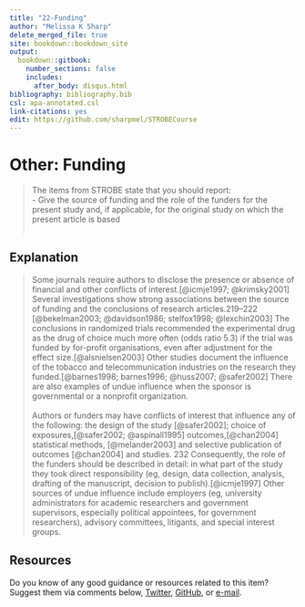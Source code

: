 ---
title: "22-Funding"
author: "Melissa K Sharp"
delete_merged_file: true
site: bookdown::bookdown_site
output:
  bookdown::gitbook:
    number_sections: false 
    includes: 
      after_body: disqus.html
bibliography: bibliography.bib
csl: apa-annotated.csl
link-citations: yes
edit: https://github.com/sharpmel/STROBECourse
---

# Other: Funding 
> The items from STROBE state that you should report:   
-	Give the source of funding and the role of the funders for the present study and, if applicable, for the original study on which the present article is based  
</br>

## Explanation  
> Some journals require authors to disclose the presence or absence of financial and other conflicts of interest.[@icmje1997; @krimsky2001] Several investigations show strong associations between the source of funding and the conclusions of research articles.219–222 [@bekelman2003; @davidson1986; stelfox1998; @lexchin2003] The conclusions in randomized trials recommended the experimental drug as the drug of choice much more often (odds ratio 5.3) if the trial was funded by for-profit organisations, even after adjustment for the effect size.[@alsnielsen2003] Other studies document the influence of the tobacco and telecommunication industries on the research they funded.[@barnes1998; barnes1996; @huss2007; @safer2002] There are also examples of undue influence when the sponsor is governmental or a nonprofit organization.  
</br>
Authors or funders may have conflicts of interest that influence any of the following: the design of the study [@safer2002]; choice of exposures,[@safer2002; @aspinall1995] outcomes,[@chan2004] statistical methods, [@melander2003] and selective publication of outcomes [@chan2004] and studies. 232 Consequently, the role of the funders should be described in detail: in what part of the study they took direct responsibility (eg, design, data collection, analysis, drafting of the manuscript, decision to publish).[@icmje1997] Other sources of undue influence include employers (eg, university administrators for academic researchers and government supervisors, especially political appointees, for government researchers), advisory committees, litigants, and special interest groups.
</br> 


## Resources  
Do you know of any good guidance or resources related to this item? Suggest them via comments below, [Twitter](https://twitter.com/sharpmelk), [GitHub](https://github.com/sharpmel/STROBECourse), or [e-mail](mailto:melissaksharp@gmail.com).
</br> 